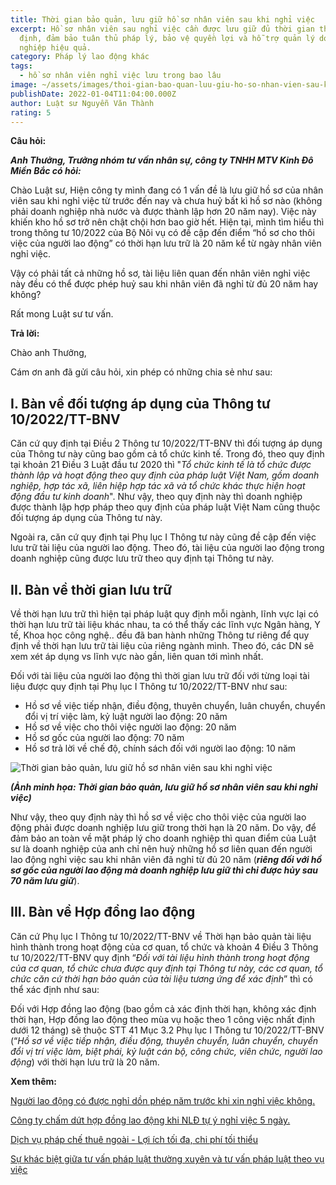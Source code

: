 ```yaml
---
title: Thời gian bảo quản, lưu giữ hồ sơ nhân viên sau khi nghỉ việc
excerpt: Hồ sơ nhân viên sau nghỉ việc cần được lưu giữ đủ thời gian theo luật
  định, đảm bảo tuân thủ pháp lý, bảo vệ quyền lợi và hỗ trợ quản lý doanh
  nghiệp hiệu quả.
category: Pháp lý lao động khác
tags:
  - hồ sơ nhân viên nghỉ việc lưu trong bao lâu
image: ~/assets/images/thoi-gian-bao-quan-luu-giu-ho-so-nhan-vien-sau-khi-nghi-viec.webp
publishDate: 2022-01-04T11:04:00.000Z
author: Luật sư Nguyễn Văn Thành
rating: 5
---
```

**Câu hỏi:** 

***Anh Thưởng, Trưởng nhóm tư vấn nhân sự, công ty TNHH MTV Kinh Đô Miền Bắc có hỏi:***

Chào Luật sư, Hiện công ty mình đang có 1 vấn đề là lưu giữ hồ sơ của nhân viên sau khi nghỉ việc từ trước đến nay và chưa huỷ bất kì hồ sơ nào (không phải doanh nghiệp nhà nước và được thành lập hơn 20 năm nay). Việc này khiến kho hồ sơ trở nên chật chội hơn bao giờ hết. Hiện tại, mình tìm hiểu thì trong thông tư 10/2022 của Bộ Nôi vụ có đề cập đến điểm “hồ sơ cho thôi việc của người lao động” có thời hạn lưu trữ là 20 năm kể từ ngày nhân viên nghỉ việc. 

Vậy có phải tất cả những hồ sơ, tài liệu liên quan đến nhân viên nghỉ việc này đều có thể được phép huỷ sau khi nhân viên đã nghỉ từ đủ 20 năm hay không? 

Rất mong Luật sư tư vấn.

**Trả lời:**

Chào anh Thưởng,

Cám ơn anh đã gửi câu hỏi, xin phép có những chia sẻ như sau:

## I. Bàn về đối tượng áp dụng của Thông tư 10/2022/TT-BNV

Căn cứ quy định tại Điều 2 Thông tư 10/2022/TT-BNV thì đối tượng áp dụng của Thông tư này cũng bao gồm cả tổ chức kinh tế. Trong đó, theo quy định tại khoản 21 Điều 3 Luật đầu tư 2020 thì "*Tổ chức kinh tế là tổ chức được thành lập và hoạt động theo quy định của pháp luật Việt Nam, gồm doanh nghiệp, hợp tác xã, liên hiệp hợp tác xã và tổ chức khác thực hiện hoạt động đầu tư kinh doanh*". Như vậy, theo quy định này thì doanh nghiệp được thành lập hợp pháp theo quy định của pháp luật Việt Nam cũng thuộc đối tượng áp dụng của Thông tư này. 

Ngoài ra, căn cứ quy định tại Phụ lục I Thông tư này cũng đề cập đến việc lưu trữ tài liệu của người lao động. Theo đó, tài liệu của người lao động trong doanh nghiệp cũng được lưu trữ theo quy định tại Thông tư này. 

## II. Bàn về thời gian lưu trữ

Về thời hạn lưu trữ thì hiện tại pháp luật quy định mỗi ngành, lĩnh vực lại có thời hạn lưu trữ tài liệu khác nhau, ta có thể thấy các lĩnh vực Ngân hàng, Y tế, Khoa học công nghệ.. đều đã ban hành những Thông tư riêng để quy định về thời hạn lưu trữ tài liệu của riêng ngành mình. Theo đó, các DN sẽ xem xét áp dụng vs lĩnh vực nào gần, liên quan tới mình nhất. 

Đối với tài liệu của người lao động thì thời gian lưu trữ đối với từng loại tài liệu được quy định tại Phụ lục I Thông tư 10/2022/TT-BNV như sau:

* Hồ sơ về việc tiếp nhận, điều động, thuyên chuyển, luân chuyển, chuyển đổi vị trí việc làm, kỷ luật người lao động: 20 năm
* Hồ sơ về việc cho thôi việc người lao động: 20 năm
* Hồ sơ gốc của người lao động: 70 năm
* Hồ sơ trả lời về chế độ, chính sách đối với người lao động: 10 năm

![Thời gian bảo quản, lưu giữ hồ sơ nhân viên sau khi nghỉ việc](~/assets/images/thoi-gian-bao-quan-luu-giu-ho-so-nhan-vien-sau-khi-nghi-viec.jpg "Thời gian bảo quản, lưu giữ hồ sơ nhân viên sau khi nghỉ việc")

***(Ảnh minh họa: Thời gian bảo quản, lưu giữ hồ sơ nhân viên sau khi nghỉ việc)***

Như vậy, theo quy định này thì hồ sơ về việc cho thôi việc của người lao động phải được doanh nghiệp lưu giữ trong thời hạn là 20 năm. Do vậy, để đảm bảo an toàn về mặt pháp lý cho doanh nghiệp thì quan điểm của Luật sư là doanh nghiệp của anh chỉ nên huỷ những hồ sơ liên quan đến người lao động nghỉ việc sau khi nhân viên đã nghỉ từ đủ 20 năm (***riêng đối với hồ sơ gốc của người lao động mà doanh nghiệp lưu giữ thì chỉ được hủy sau 70 năm lưu giữ***).

## III. Bàn về Hợp đồng lao động

Căn cứ Phụ lục I Thông tư 10/2022/TT-BNV về Thời hạn bảo quản tài liệu hình thành trong hoạt động của cơ quan, tổ chức và khoản 4 Điều 3 Thông tư 10/2022/TT-BNV quy định “*Đối với tài liệu hình thành trong hoạt động của cơ quan, tổ chức chưa được quy định tại Thông tư này, các cơ quan, tổ chức căn cứ thời hạn bảo quản của tài liệu tương ứng để xác định*” thì có thể xác định như sau:

Đối với Hợp đồng lao động (bao gồm cả xác định thời hạn, không xác định thời hạn, Hợp đồng lao động theo mùa vụ hoặc theo 1 công việc nhất định dưới 12 tháng) sẽ thuộc STT 41 Mục 3.2  Phụ lục I Thông tư 10/2022/TT-BNV (“*Hồ sơ về việc tiếp nhận, điều động, thuyên chuyển, luân chuyển, chuyển đổi vị trí việc làm, biệt phái, kỷ luật cán bộ, công chức, viên chức, người lao động*) với thời hạn lưu trữ là 20 năm.

**Xem thêm:** 

[Người lao động có được nghỉ dồn phép năm trước khi xin nghỉ việc không.](https://yplawfirm.vn/lao-dong/nguoi-lao-dong-co-duoc-nghi-don-phep-nam-truoc-khi-xin-nghi-viec-khong)

[Công ty chấm dứt hợp đồng lao động khi NLĐ tự ý nghỉ việc 5 ngày.](https://yplawfirm.vn/lao-dong/cong-ty-co-duoc-don-phuong-cham-dut-hop-dong-lao-dong-voi-nguoi-lao-dong-tu-y-nghi-viec-5-ngay-lien-tiep-khong)

[Dịch vụ pháp chế thuê ngoài - Lợi ích tối đa, chi phí tối thiểu](https://yplawfirm.vn/tu-van-thuong-xuyen/dich-vu-phap-che-thue-ngoai-loi-ich-toi-da-chi-phi-toi-thieu)

[Sự khác biệt giữa tư vấn pháp luật thường xuyên và tư vấn pháp luật theo vụ việc](https://yplawfirm.vn/tu-van-thuong-xuyen/su-khac-biet-giua-tu-van-phap-luat-thuong-xuyen-va-tu-van-phap-luat-theo-vu-viec/)[](https://yplawfirm.vn/lao-dong/cong-ty-co-duoc-don-phuong-cham-dut-hop-dong-lao-dong-voi-nguoi-lao-dong-tu-y-nghi-viec-5-ngay-lien-tiep-khong)
